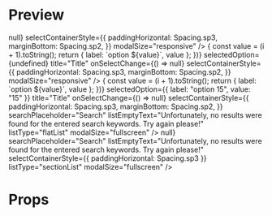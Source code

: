 
<Meta title="Dropdown" />

# Preview

<Preview>
  <Story
    name="Dropdown"
    parameters={{
      design: {
        type: "figma",
        url:
          "https://www.figma.com/file/JdbljcIvyMoEVsBZgsg7bbu8/1.-Apps-Styleguide-and-Components?node-id=3007%3A0",
      },
    }}
  >
    <View style={{ flex: 1 }}>
      <div
        style={{
          position: "fixed",
          top: 0,
          right: 0,
          left: 0,
          bottom: 0,
          zIndex: 20,
          backgroundColor: "rgba(0,0,0,0.3)",
        }}
      >
        <div
          style={{
            position: "absolute",
            top: "50%",
            left: "50%",
            height: 400,
            overflowY: "scroll",
            backgroundColor: "#ffffff",
            transform: "translate(-50%, -50%)",
          }}
        >
          <Dropdown
            label="Salutation"
            placeholder="Select an option"
            size="small"
            options={[
              { label: "Sir", value: "Dhr." },
              { label: "Madame", value: "Mevr." },
            ]}
            selectedOption={{ label: "Sir", value: "Dhr." }}
            title="Salutation"
            onSelectChange={() => null}
            selectContainerStyle={{
              paddingHorizontal: Spacing.sp3,
              marginBottom: Spacing.sp2,
            }}
            modalSize="responsive"
          />
          <Dropdown
            label="Dropdown (responsive)"
            placeholder="Select an option"
            options={[...Array(3).keys()].map((_, i) => {
              const value = (i + 1).toString();
              return { label: `option ${value}`, value };
            })}
            selectedOption={undefined}
            title="Title"
            onSelectChange={() => null}
            selectContainerStyle={{
              paddingHorizontal: Spacing.sp3,
              marginBottom: Spacing.sp2,
            }}
            modalSize="responsive"
          />
          <Dropdown
            label="Dropdown (fullscreen flatList)"
            placeholder="Select an option"
            options={[...Array(30).keys()].map((_, i) => {
              const value = (i + 1).toString();
              return { label: `option ${value}`, value };
            })}
            selectedOption={{ label: "option 15", value: "15" }}
            title="Title"
            onSelectChange={() => null}
            selectContainerStyle={{
              paddingHorizontal: Spacing.sp3,
              marginBottom: Spacing.sp2,
            }}
            searchPlaceholder="Search"
            listEmptyText="Unfortunately, no results were found for the entered search keywords. Try again please!"
            listType="flatList"
            modalSize="fullscreen"
          />
          <Dropdown
            label="Dropdown (fullscreen sectionList)"
            placeholder="Select an option"
            options={data.countries}
            selectedOption={data.countries[9]}
            favoriteOptions={[
              data.countries[0],
              data.countries[11],
              data.countries[9],
            ]}
            title="Country"
            onSelectChange={() => null}
            searchPlaceholder="Search"
            listEmptyText="Unfortunately, no results were found for the entered search keywords. Try again please!"
            selectContainerStyle={{ paddingHorizontal: Spacing.sp3 }}
            listType="sectionList"
            modalSize="fullscreen"
          />
        </div>
      </div>
    </View>
  </Story>
</Preview>

# Props

<Props of={Dropdown} />

